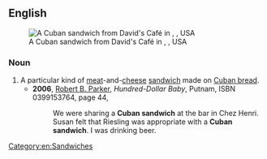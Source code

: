 ==English==
{{wikipedia}}
[[File:Philly cheesesteak sandwich, Philadelphia, Pennsylvania, USA - 20120502.jpg|thumb|upright|A Cuban sandwich from David's Café in {{w|Miami}}, {{w|Florida}}, USA]]

===Noun===
{{en-noun|es|head=[[Cuban]] [[sandwich]]}}
#A particular kind of [[meat]]-and-[[cheese]] [[sandwich]] made on [[Cuban bread]].
#*'''2006''', [[w:Robert B. Parker|Robert B. Parker]], ''Hundred-Dollar Baby'', Putnam, ISBN 0399153764, page 44,
#*:We were sharing a '''Cuban sandwich''' at the bar in Chez Henri. Susan felt that Riesling was appropriate with a '''Cuban sandwich'''. I was drinking beer.
[[Category:en:Sandwiches]]